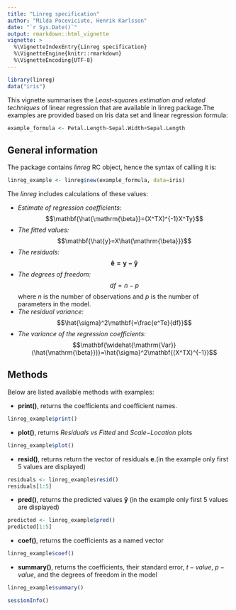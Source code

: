 ```yaml
---
title: "Linreg specification"
author: "Milda Poceviciute, Henrik Karlsson"
date: "`r Sys.Date()`"
output: rmarkdown::html_vignette
vignette: >
  %\VignetteIndexEntry{Linreg specification}
  %\VignetteEngine{knitr::rmarkdown}
  %\VignetteEncoding{UTF-8}
---
```

```r
library(linreg)
data("iris")
```

This vignette summarises the _Least-squares estimation and related techniques_ of linear regression that are available in linreg package.The examples are provided based on Iris data set and linear regression formula:

```r
example_formula <- Petal.Length~Sepal.Width+Sepal.Length
```


## General information

The package contains _linreg_ RC object, hence the syntax of calling it is: 

```r
linreg_example <- linreg$new(example_formula, data=iris)
```

The _linreg_ includes calculations of these values:

*    _Estimate of regression coefficients:_
        $$\mathbf{\hat{\mathrm{\beta}}=(X^TX)^{-1}X^Ty}$$
*    _The fitted values:_
        $$\mathbf{\hat{y}=X\hat{\mathrm{\beta}}}$$
*    _The residuals:_
        $$\mathbf{\hat{e}=y-\hat{{y}}}$$
*    _The degrees of freedom:_
        $$df=n-p$$
where $n$ is the number of observations and $p$ is the number of parameters in the model.
*    _The residual variance:_
        $$\hat{\sigma}^2\mathbf{=\frac{e^Te}{df}}$$
*    _The variance of the regression coefficients:_
        $$\mathbf{\widehat{\mathrm{Var}}(\hat{\mathrm{\beta}})}=\hat{\sigma}^2\mathbf{(X^TX)^{-1}}$$
 

## Methods

Below are listed available methods with examples:

*   **print()**, returns the coefficients and coefficient names.
```r

linreg_example$print()
```
*   **plot()**, returns _Residuals vs Fitted_ and _Scale−Location_ plots
```r

linreg_example$plot()
```

*   **resid()**, returns return the vector of residuals $\mathbf{e}$.(in the example only first 5 values are displayed)
```r

residuals <- linreg_example$resid()
residuals[1:5]
```

*   **pred()**, returns the predicted values $\mathbf{\hat{y}}$ (in the example only first 5 values are displayed)
```r

predicted <- linreg_example$pred()
predicted[1:5]
```

*   **coef()**, returns the coefficients as a named vector
```r

linreg_example$coef()
```

*   **summary()**, returns the coefficients, their standard error, $t-value$, $p-value$, and the degrees of freedom in the model

```r

linreg_example$summary()
```


```r
sessionInfo()
```
